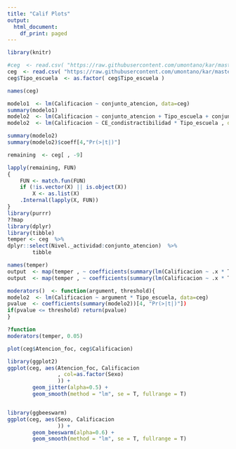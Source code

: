 ```yaml
---
title: "Calif Plots"
output:
  html_document:
    df_print: paged
---
```


```r
library(knitr)
```

```r
#ceg  <- read.csv( "https://raw.githubusercontent.com/umontano/kar/master/cegu.csv")
ceg  <- read.csv( "https://raw.githubusercontent.com/umontano/kar/master/ceguera_mafer.csv")
ceg$Tipo_escuela  <- as.factor( ceg$Tipo_escuela )

names(ceg)

modelo1  <- lm(Calificacion ~ conjunto_atencion, data=ceg)
summary(modelo1)
modelo2  <- lm(Calificacion ~ conjunto_atencion + Tipo_escuela + conjunto_atencion:Tipo_escuela, data=ceg)
modelo2  <- lm(Calificacion ~ CE_condistractibilidad * Tipo_escuela , data=ceg)

summary(modelo2)
summary(modelo2)$coeff[4,"Pr(>|t|)"]

remaining  <- ceg[ , -9]

lapply(remaining, FUN)
{
    FUN <- match.fun(FUN)
    if (!is.vector(X) || is.object(X)) 
        X <- as.list(X)
    .Internal(lapply(X, FUN))
}
library(purrr)
??map
library(dplyr)
library(tibble)
temper <- ceg  %>%
dplyr::select(Nivel._actividad:conjunto_atencion)  %>%
        tibble

names(temper)
output  <- map(temper , ~ coefficients(summary(lm(Calificacion ~ .x * Tipo_escuela, data=ceg))))
output  <- map(temper , ~ coefficients(summary(lm(Calificacion ~ .x * Tipo_escuela, data=ceg))))

moderators()  <- function(argument, threshold){
modelo2  <- lm(Calificacion ~ argument * Tipo_escuela, data=ceg)
pvalue  <- coefficients(summary(modelo2))[4, "Pr(>|t|)"]) 
if(pvalue <= threshold) return(pvalue)
}

?function
moderators(temper, 0.05)

plot(ceg$Atencion_foc, ceg$Calificacion)

library(ggplot2)
ggplot(ceg, aes(Atencion_foc, Calificacion
                , col=as.factor(Sexo)
                )) +
        geom_jitter(alpha=0.5) +
        geom_smooth(method = "lm", se = T, fullrange = T)


library(ggbeeswarm)
ggplot(ceg, aes(Sexo, Calificacion
                )) +
        geom_beeswarm(alpha=0.6) +
        geom_smooth(method = "lm", se = T, fullrange = T)

```


